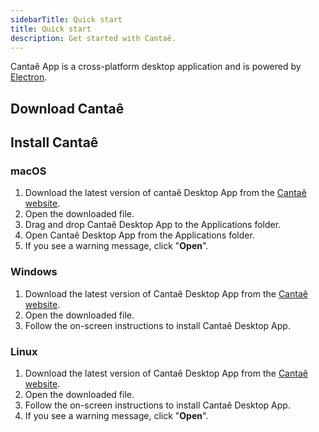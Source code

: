 ```yaml
---
sidebarTitle: Quick start
title: Quick start
description: Get started with Cantaê.
---
```


Cantaê App is a cross-platform desktop application and is powered by [Electron](https://www.electronjs.org).

## Download Cantaê 

<CardGroup cols={3}>
  <Card title="macOS" iconType="light" icon="apple" href="#macos"></Card>
  <Card title="Windows" iconType="light" icon="windows" href="#windows"></Card>
  <Card title="Linux" iconType="light" icon="linux" href="#linux"></Card>
</CardGroup>

## Install Cantaê

### macOS

1. Download the latest version of cantaê Desktop App from the [Cantaê website](https://cantae.app).
2. Open the downloaded file.
3. Drag and drop Cantaê Desktop App to the Applications folder.
4. Open Cantaê Desktop App from the Applications folder.
5. If you see a warning message, click "**Open**".

### Windows

1. Download the latest version of Cantaê Desktop App from the [Cantaê website](https://cantae.app).
2. Open the downloaded file.
3. Follow the on-screen instructions to install Cantaê Desktop App.

### Linux

1. Download the latest version of Cantaê Desktop App from the [Cantaê website](https://cantae.app).
2. Open the downloaded file.
3. Follow the on-screen instructions to install Cantaê Desktop App.
4. If you see a warning message, click "**Open**".
